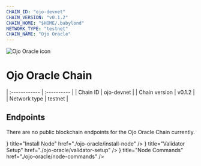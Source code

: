 ```yaml
---
CHAIN_ID: "ojo-devnet"
CHAIN_VERSION: "v0.1.2"
CHAIN_HOME: "$HOME/.babylond"
NETWORK_TYPE: "testnet"
CHAIN_NAME: "Ojo Oracle"
---
```


![Ojo Oracle icon](../public/icons/ojoIcon.webp)

# Ojo Oracle Chain

| :------------      | :----------      |
| Chain ID           | ojo-devnet      |
| Chain version      | v0.1.2  |
| Network type       | testnet   |

## Endpoints

There are no public blockchain endpoints for the Ojo Oracle Chain currently. 

<Cards>
  <Card
    icon={<ChevronRightIcon />}
    title="Install Node"
    href="./ojo-oracle/install-node"
  />
  <Card
    icon={<ChevronRightIcon />}
    title="Validator Setup"
    href="./ojo-oracle/validator-setup"
  />
  <Card
    icon={<ChevronRightIcon />}
    title="Node Commands"
    href="./ojo-oracle/node-commands"
  />
</Cards>